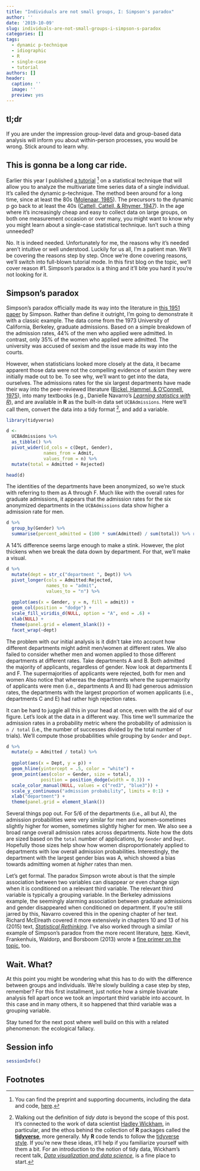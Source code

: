 ```yaml
---
title: "Individuals are not small groups, I: Simpson's paradox"
author: ''
date: '2019-10-09'
slug: individuals-are-not-small-groups-i-simpson-s-paradox
categories: []
tags:
  - dynamic p-technique
  - idiographic
  - R
  - single-case
  - tutorial
authors: []
header:
  caption: ''
  image: ''
  preview: yes
---
```


## tl;dr

If you are under the impression group-level data and group-based data analysis will inform you about within-person processes, you would be wrong. Stick around to learn why.

## This is gonna be a long car ride.

Earlier this year I published [a tutorial](https://www.sciencedirect.com/science/article/pii/S2212144718301807?via%3Dihub) [^1] on a statistical technique that will allow you to analyze the multivariate time series data of a single individual. It's called the dynamic p-technique. The method been around for a long time, since at least the 80s ([Molenaar, 1985](https://link.springer.com/article/10.1007/BF02294246)). The precursors to the dynamic p go back to at least the 40s ([Cattell, Cattell, & Rhymer, 1947](https://link.springer.com/article/10.1007/BF02288941)). In the age where it's increasingly cheap and easy to collect data on large groups, on both one measurement occasion or over many, you might want to know why you might learn about a single-case statistical technique. Isn't such a thing unneeded?
	
No. It is indeed needed. Unfortunately for me, the reasons why it's needed aren't intuitive or well understood. Luckily for us all, I'm a patient man. We'll be covering the reasons step by step. Once we're done covering reasons, we'll switch into full-blown tutorial mode. In this first blog on the topic, we'll cover reason #1. Simpson's paradox is a thing and it'll bite you hard it you're not looking for it.

## Simpson's paradox

Simpson's paradox officially made its way into the literature in [this 1951 paper](http://math.bme.hu/~marib/bsmeur/simpson.pdf) by Simpson. Rather than define it outright, I'm going to demonstrate it with a classic example. The data come from the 1973 University of California, Berkeley, graduate admissions. Based on a simple breakdown of the admission rates, 44% of the men who applied were admitted. In contrast, only 35% of the women who applied were admitted. The university was accused of sexism and the issue made its way into the courts.

However, when statisticians looked more closely at the data, it became apparent those data were not the compelling evidence of sexism they were initially made out to be. To see why, we'll want to get into the data, ourselves. The admissions rates for the six largest departments have made their way into the peer-reviewed literature ([Bickel, Hammel, & O'Connell, 1975](http://citeseerx.ist.psu.edu/viewdoc/download?doi=10.1.1.394.9241&rep=rep1&type=pdf)), into many textbooks (e.g., Danielle Navarro's [*Learning statistics with R*](https://learningstatisticswithr.com/lsr-0.6.pdf)), and are available in **R** as the built-in data set `UCBAdmissions`. Here we'll call them, convert the data into a tidy format [^2], and add a variable. 

```r
library(tidyverse)

d <-
  UCBAdmissions %>% 
  as_tibble() %>% 
  pivot_wider(id_cols = c(Dept, Gender),
              names_from = Admit, 
              values_from = n) %>% 
  mutate(total = Admitted + Rejected)

head(d)
```

The identities of the departments have been anonymized, so we're stuck with referring to them as A through F. Much like with the overall rates for graduate admissions, it appears that the admission rates for the six anonymized departments in the `UCBAdmissions` data show higher a admission rate for men.

```r
d %>% 
  group_by(Gender) %>% 
  summarise(percent_admitted = (100 * sum(Admitted) / sum(total)) %>% round(digits = 1))
```

A 14% difference seems large enough to make a stink. However, the plot thickens when we break the data down by department. For that, we'll make a visual.

```r
d %>%  
  mutate(dept = str_c("department ", Dept)) %>% 
  pivot_longer(cols = Admitted:Rejected,
               names_to = "admit",
               values_to = "n") %>% 
  
  ggplot(aes(x = Gender, y = n, fill = admit)) +
  geom_col(position = "dodge") +
  scale_fill_viridis_d(NULL, option = "A", end = .6) +
  xlab(NULL) +
  theme(panel.grid = element_blank()) +
  facet_wrap(~dept)
```

The problem with our initial analysis is it didn't take into account how different departments might admit men/women at different rates. We also failed to consider whether men and women applied to those different departments at different rates. Take departments A and B. Both admitted the majority of applicants, regardless of gender. Now look at departments E and F. The supermajorities of applicants were rejected, both for men and women Also notice that whereas the departments where the supermajority of applicants were men (i.e., departments A and B) had generous admission rates, the departments with the largest proportion of women applicants (i.e., departments C and E) had rather high rejection rates. 

It can be hard to juggle all this in your head at once, even with the aid of our figure. Let's look at the data in a different way. This time we'll summarize the admission rates in a probability metric where the probability of admission is `n / total` (i.e., the number of successes divided by the total number of trials). We'll compute those probabilities while grouping by `Gender` and `Dept`.

```r
d %>%
  mutate(p = Admitted / total) %>% 
  
  ggplot(aes(x = Dept, y = p)) +
  geom_hline(yintercept = .5, color = "white") +
  geom_point(aes(color = Gender, size = total),
             position = position_dodge(width = 0.3)) +
  scale_color_manual(NULL, values = c("red3", "blue3")) +
  scale_y_continuous("admission probability", limits = 0:1) +
  xlab("department") +
  theme(panel.grid = element_blank())
```

Several things pop out. For $5/6$ of the departments (i.e., all but A), the admission probabilities were very similar for men and women--sometimes slightly higher for women, sometimes slightly higher for men. We also see a broad range overall admission rates across departments. Note how the dots are sized based on the `total` number of applications, by `Gender` and `Dept`. Hopefully those sizes help show how women disproportionately applied to departments with low overall admission probabilities. Interestingly, the department with the largest gender bias was A, which showed a bias towards admitting women at *higher* rates than men.

Let's get formal. The paradox Simpson wrote about is that the simple association between two variables can disappear or even change sign when it is conditioned on a relevant third variable. The relevant third variable is typically a grouping variable. In the Berkeley admissions example, the seemingly alarming association between graduate admissions and gender disappeared when conditioned on department. If you're still jarred by this, Navarro covered this in the opening chapter of her text. Richard McElreath covered it more extensively in chapters 10 and 13 of his (2015) text, [*Statistical Rethinking*](https://xcelab.net/rm/statistical-rethinking/). I've also worked through a similar example of Simpson's paradox from the more recent literature, [here](https://bookdown.org/content/1850/adventures-in-covariance.html#summary-bonus-another-berkley-admissions-data-like-example). Kievit, Frankenhuis, Waldorp, and Borsboom (2013) wrote a [fine primer on the topic](https://www.frontiersin.org/articles/10.3389/fpsyg.2013.00513/full), too.

## Wait. What?

At this point you might be wondering what this has to do with the difference between groups and individuals. We're slowly building a case step by step, remember? For this first installment, just notice how a simple bivariate analysis fell apart once we took an important third variable into account. In this case and in many others, it so happened that third variable was a grouping variable.

Stay tuned for the next post where well build on this with a related phenomenon: the ecological fallacy.

## Session info

```r
sessionInfo()
```

## Footnotes

[^1]: You can find the preprint and supporting documents, including the data and code, [here](https://osf.io/cbyj3/).

[^2]: Walking out the definition of *tidy data* is beyond the scope of this post. It's connected to the work of data scientist [Hadley Wickham](http://hadley.nz), in particular, and the ethos behind the collection of **R** packages called the [**tidyverse**](https://www.tidyverse.org), more generally. My **R** code tends to follow the [tidyverse style](https://style.tidyverse.org). If you're new these ideas, it'll help if you familiarize yourself with them a bit. For an introduction to the notion of tidy data, Wickham's recent talk, [*Data visualization and data science*](https://www.youtube.com/watch?v=9YTNYT1maa4), is a fine place to start.

